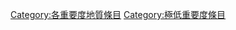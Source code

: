 {{Articles by Importance|topic=地質|project=地質|format=toc}}
{{Wikipedia category}}
{{emptycat}}

[[Category:各重要度地質條目|Category:各重要度地質條目]]
[[Category:極低重要度條目|Category:極低重要度條目]]